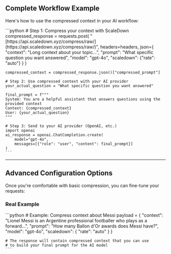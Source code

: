 ## Complete Workflow Example

Here's how to use the compressed context in your AI workflow:

<Tabs>
  <Tab title="Python" icon="python">
    ```python
    # Step 1: Compress your context with ScaleDown
    compressed_response = requests.post(
        "[https://api.scaledown.xyz/compress/raw/](https://api.scaledown.xyz/compress/raw/)",
        headers=headers,
        json={
            "context": "Long context about your topic...",
            "prompt": "What specific question you want answered",
            "model": "gpt-4o",
            "scaledown": {"rate": "auto"}
        }
    )

    compressed_context = compressed_response.json()["compressed_prompt"]

    # Step 2: Use compressed context with your AI provider
    your_actual_question = "What specific question you want answered"
    
    final_prompt = f"""
    System: You are a helpful assistant that answers questions using the provided context
    Context: {compressed_context}
    User: {your_actual_question}
    """

    # Step 3: Send to your AI provider (OpenAI, etc.)
    import openai
    ai_response = openai.ChatCompletion.create(
        model="gpt-4o",
        messages=[{"role": "user", "content": final_prompt}]
    )
    ```
  </Tab>
</Tabs>

---

## Advanced Configuration Options

Once you're comfortable with basic compression, you can fine-tune your requests:

### Real Example

<Tabs>
  <Tab title="Python" icon="python">
    ```python
    # Example: Compress context about Messi
    payload = {
        "context": "Lionel Messi is an Argentine professional footballer who plays as a forward...",
        "prompt": "How many Ballon d'Or awards does Messi have?",
        "model": "gpt-4o",
        "scaledown": {
            "rate": "auto"
        }
    }

    # The response will contain compressed context that you can use
    # to build your final prompt for the AI model
    ```
  </Tab>
</Tabs>

